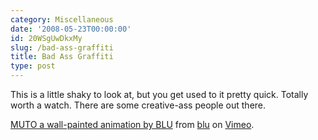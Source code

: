 ```yaml
---
category: Miscellaneous
date: '2008-05-23T00:00:00'
id: 20WSgUwDkxMy
slug: /bad-ass-graffiti
title: Bad Ass Graffiti
type: post
---
```


This is a little shaky to look at, but you get used to it pretty
quick. Totally worth a watch. There are some creative-ass people
out there.
  
[MUTO a wall-painted animation by BLU](http://www.vimeo.com/993998?pg=embed&sec=993998)
from [blu](http://www.vimeo.com/blu?pg=embed&sec=993998) on
[Vimeo](http://vimeo.com?pg=embed&sec=993998).